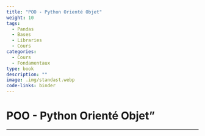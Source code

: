 ```yaml
---
title: "POO - Python Orienté Objet"
weight: 10
tags:
  - Pandas
  - Bases
  - Libraries
  - Cours
categories:
  - Cours
  - Fondamentaux
type: book
description: ""
image: .img/standast.webp
code-links: binder
---
```


# POO - Python Orienté Objet"

---

